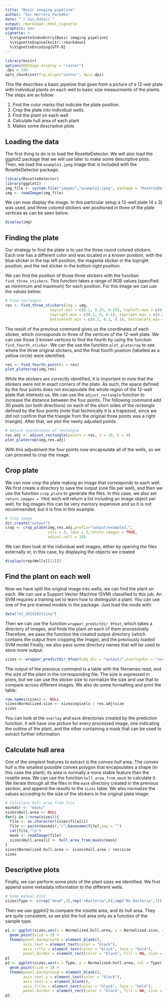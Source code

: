 ```yaml
---
title: "Basic imaging pipeline"
author: "Sur Herrera Paredes"
date: "`r Sys.Date()`"
output: rmarkdown::html_vignette
graphics: yes
vignette: >
  %\VignetteIndexEntry{Basic imaging pipeline}
  %\VignetteEngine{knitr::rmarkdown}
  %\VignetteEncoding{UTF-8}
---
```


```r
library(knitr)
options(EBImage.display = "raster")
.dpi = 100
opts_chunk$set(fig.align="center", dpi=.dpi)
```

This file describes a basic pipeline that goes from a picture of a 12-wel plate with individual plants
on each well to basic size measurments of the plants. The steps are as follow:

1. Find the color marks that indicate the plate position.
2. Crop the plate into individual wells.
3. Find the plant on each well
4. Calculate hull area of each plant
5. Makes some descriptive plots

## Loading the data

The first thing to do is to load the RosetteDetector. We will also load the ggplot2 package that we will use later to make some descriptive plots. Then, we load the `example1.jpeg` image that is included with the RosetteDetector package:

```r
library(RosetteDetector)
library(ggplot2)
img_file <- system.file("images","example1.jpeg", package = "RosetteDetector", mustWork = TRUE)
img <- readImage(img_file)
```

We can now display the image. In this particular setup a 12-well plate (4 x 3) was used, and three colored stickers wer positioned in three of the plate vertices as can be seen below.

```r
display(img)
```

## Finding the plate

Our strategy to find the plate is to use the three round colored stickers. Each one has a different color and was located in a known position, with the blue sticker in the top left position, the magenta sticker in the topright position, and the red sticker in the bottom right position.

We can find the position of those three stickers with the function `find_three_stickers`. This function takes a range of RGB values (specified as mininmum and maximum) for each position. For this image we can use the values below:

```r
# Find rectangle
res <- find_three_stickers(img = img,
                    toplef.min = c(0.1, 0.25, 0.25), topleft.max = c(0.25, 0.3, 0.4),
                    topright.min = c(0.1, 0, 0.1), topright.max = c(0.2, 0.15, 0.3),
                    bottomleft.min = c(0.2, 0.1, 0.1), bottomleft.max = c(0.4, 0.2, 0.2))
```

The result of the previous command gives us the coordinates of each sticker, which corresponds to three of
the vertices of the 12-well plate. We can use those 3 known vertices to find the fourth by using the function
`find_fourth_sticker`. We can the use the function `plot_platecrop` to see where the three original stickers,
and the final fourth position (labelled as a yellow circle) were identified. 

```r
res <- find_fourth_point(x = res)
plot_platecrop(img,res)
```

While the stickers are correctly identified, it is important to note that the stickers were not in exact corners of the plate. As such, the space defined by the four points does not encapsulate the whole region
of the 12-well plate that interests us. We can use the `adjust_rectangle` function to increase the distance
between the four points. The following command add 30 pixels (on both directions) on each of the short sides
of the *rectangle* defined by the four points (note that technically it is a trapezoid, since we did not
confirm that the triangle from the original three points was a right triangle). After that, we plot the
newly adjusted points:

```r
# Adjust coordinates of rectangle
res.adj <- adjust_rectangle(points = res, v = 30, h = 0)
plot_platecrop(img,res.adj)
```

With this adjustment the four points now encapsulate all of the wells, so we can proceed to crop the
image.

## Crop plate

We can now crop the plate making an image that corresponds to each well. We first create a directory
to save the output (one file per well), and then we use the function `crop_plate` to generate the files.
In this case, we also set `return.images = TRUE` wich will return a list including an image object per
well; for big images this can be very memory expensive and so it is not recommended, but it is fine
in this example.

```r
# Crop image
dir.create("output")
crop <- crop_plate(img,res.adj,prefix="output/example1.",
                   cols = 4, rows = 3,return.images = TRUE,
                   adjust.cell = 10)
```

We can then look at the individual well images, either by opening the files externally or, in this case,
by displaying the objects we created

```r
display(crop$Wells[[12]])
```

## Find the plant on each well

Now we have split the original image into wells, we can find the plant on each. We can use a Support
Vector Machine (SVM) classified to this job. An SVM requires a training set to learn how to distinguish
a plant. You can use one of the pre-trained models in the package. Just load the mode with: 

```r
data("m1_20141021tiny")
```

Then we can use the function `wrapper_predictdir_9feat`, which takes a directory of images, and
finds the plant on each of them processively. Therefore, we pass the function the created output
directory (which contains the output from cropping the image), and the previously loaded SVM model
Finally, we also pass some directory names that will be used to store more output.

```r
sizes <- wrapper_predictdir_9feat(img_dir = "output/",overlaydir = "overlay",maskdir = "mask",m1 = m1)
```

The output of the previous command is a table with the filenames read, and the size of the plant in
the corresponding file. The size is expressed in pixes, but we can use the sticker size to normalize
the size and use that to compare across different images. We also do some formatting and print the
table:

```r
row.names(sizes) <- NULL
sizes$Normalized.size <- sizes$npixels / res.adj$size
sizes
```

You can look at the `overlay` and `mask` directories created by the prediction function. It will have
one picture for every processed image, one indicating the outline of the plant, and the other containing
a mask that can be used to extract further information

## Calculate hull area

One of the simplest features to extract is the *convex hull* area. The *convex hull* is the smallest possible convex polygon that encapsulates a shape (in this case the plant); its area is normally a more
stable feature than the rosette area. We can use the function `hull_area_from_mask` to calculate it.
We iterate through all the files in the `mask` directory created in the previous section, and append
the results to the `sizes` table. We also normalize the values according to the size of the stickers
in the original plate image:

```r
# Calculate hull area from file
maskdir <- "mask/"
sizes$Hull.area <- NULL
for(i in 1:nrow(sizes)){
  file <- as.character(sizes$file[i])
  file <- paste(maskdir,"/",basename(file),sep = "")
  cat(file,"\n")
  mask <- readImage(file)
  sizes$Hull.area[i] <- hull_area_from_masks(mask)
}
sizes$Normalized.hull.area <- sizes$Hull.area / res$size
sizes
```

## Descriptive plots

Finally, we can perform some plots of the plant sizes we identified. We first append some metadata
information to the different wells.

```r
# Some manual plot
sizes$Type <- c(rep("dead",3),rep("+Bacteria",6),rep("No Bacteria",3))
```

Then we use ggplot2 to compare the rosette area, and its hull area. They are quite consistent,
so we plot the hull area only as a function of the sample type.

```r
p1 <- ggplot(sizes,aes(x = Normalized.hull.area, y = Normalized.size, col = Type)) +
  geom_point(size = 3) + 
  theme(panel.background = element_blank(),
        axis.text = element_text(color = "black"),
        axis.title = element_text(color = "black", face = "bold"),
        panel.border = element_rect(color = "black", fill = NA, size = 2))
p1
p2 <- ggplot(sizes,aes(x = Type, y = Normalized.hull.area, col = Type)) +
  geom_point(size = 3) +
  theme(panel.background = element_blank(),
        axis.text.y = element_text(color = "black"),
        axis.text.x = element_blank(),
        axis.title = element_text(color = "black", face = "bold"),
        panel.border = element_rect(color = "black", fill = NA, size = 2))
p2
```
